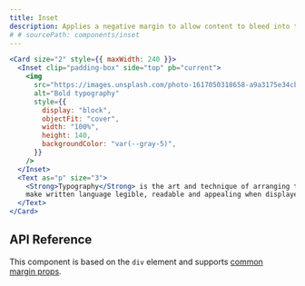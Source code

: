 ```yaml
---
title: Inset
description: Applies a negative margin to allow content to bleed into the surrounding container.
# # sourcePath: components/inset
---
```


```jsx live=true
<Card size="2" style={{ maxWidth: 240 }}>
  <Inset clip="padding-box" side="top" pb="current">
    <img
      src="https://images.unsplash.com/photo-1617050318658-a9a3175e34cb?ixlib=rb-4.0.3&ixid=M3wxMjA3fDB8MHxwaG90by1wYWdlfHx8fGVufDB8fHx8fA%3D%3D&auto=format&fit=crop&w=600&q=80"
      alt="Bold typography"
      style={{
        display: "block",
        objectFit: "cover",
        width: "100%",
        height: 140,
        backgroundColor: "var(--gray-5)",
      }}
    />
  </Inset>
  <Text as="p" size="3">
    <Strong>Typography</Strong> is the art and technique of arranging type to
    make written language legible, readable and appealing when displayed.
  </Text>
</Card>
```

## API Reference

This component is based on the `div` element and supports [common margin props](/themes/docs/theme/layout#margin-props).

